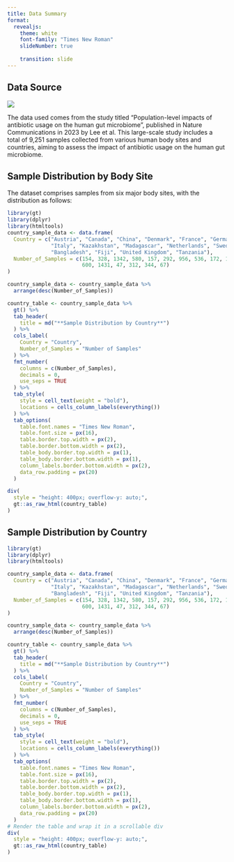 ---
title: Data Summary
format: 
  revealjs:
    theme: white
    font-family: "Times New Roman"
    slideNumber: true
    
    transition: slide
---

## Data Source

![](images/Capture.PNG){fig-align="center"}

The data used comes from the study titled "Population-level impacts of antibiotic usage on the human gut microbiome", published in Nature Communications in 2023 by Lee et al. This large-scale study includes a total of 9,251 samples collected from various human body sites and countries, aiming to assess the impact of antibiotic usage on the human gut microbiome.

## Sample Distribution by Body Site

The dataset comprises samples from six major body sites, with the distribution as follows:

```{r}
library(gt)
library(dplyr)
library(htmltools)  
country_sample_data <- data.frame(
  Country = c("Austria", "Canada", "China", "Denmark", "France", "Germany", "Israel", 
              "Italy", "Kazakhstan", "Madagascar", "Netherlands", "Sweden", "USA", 
              "Bangladesh", "Fiji", "United Kingdom", "Tanzania"),
  Number_of_Samples = c(154, 328, 1342, 580, 157, 292, 956, 536, 172, 112, 526, 
                        600, 1431, 47, 312, 344, 67)
)

country_sample_data <- country_sample_data %>%
  arrange(desc(Number_of_Samples))

country_table <- country_sample_data %>%
  gt() %>%
  tab_header(
    title = md("**Sample Distribution by Country**")
  ) %>%
  cols_label(
    Country = "Country",
    Number_of_Samples = "Number of Samples"
  ) %>%
  fmt_number(
    columns = c(Number_of_Samples),
    decimals = 0,
    use_seps = TRUE
  ) %>%
  tab_style(
    style = cell_text(weight = "bold"),
    locations = cells_column_labels(everything())
  ) %>%
  tab_options(
    table.font.names = "Times New Roman",
    table.font.size = px(16),
    table.border.top.width = px(2),
    table.border.bottom.width = px(2),
    table_body.border.top.width = px(1),
    table_body.border.bottom.width = px(1),
    column_labels.border.bottom.width = px(2),
    data_row.padding = px(20)
  )

div(
  style = "height: 400px; overflow-y: auto;",
  gt::as_raw_html(country_table)
)
```

## Sample Distribution by Country

```{r}
library(gt)
library(dplyr)
library(htmltools)

country_sample_data <- data.frame(
  Country = c("Austria", "Canada", "China", "Denmark", "France", "Germany", "Israel", 
              "Italy", "Kazakhstan", "Madagascar", "Netherlands", "Sweden", "USA", 
              "Bangladesh", "Fiji", "United Kingdom", "Tanzania"),
  Number_of_Samples = c(154, 328, 1342, 580, 157, 292, 956, 536, 172, 112, 526, 
                        600, 1431, 47, 312, 344, 67)
)

country_sample_data <- country_sample_data %>%
  arrange(desc(Number_of_Samples))

country_table <- country_sample_data %>%
  gt() %>%
  tab_header(
    title = md("**Sample Distribution by Country**")
  ) %>%
  cols_label(
    Country = "Country",
    Number_of_Samples = "Number of Samples"
  ) %>%
  fmt_number(
    columns = c(Number_of_Samples),
    decimals = 0,
    use_seps = TRUE
  ) %>%
  tab_style(
    style = cell_text(weight = "bold"),
    locations = cells_column_labels(everything())
  ) %>%
  tab_options(
    table.font.names = "Times New Roman",
    table.font.size = px(16),
    table.border.top.width = px(2),
    table.border.bottom.width = px(2),
    table_body.border.top.width = px(1),
    table_body.border.bottom.width = px(1),
    column_labels.border.bottom.width = px(2),
    data_row.padding = px(20)
  )
# Render the table and wrap it in a scrollable div
div(
  style = "height: 400px; overflow-y: auto;",
  gt::as_raw_html(country_table)
)
```
